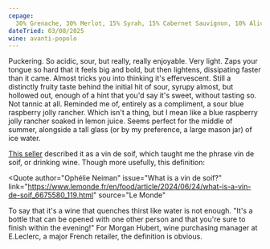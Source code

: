 ```yaml
---
cepage:
  30% Grenache, 30% Merlot, 15% Syrah, 15% Cabernet Sauvignon, 10% Alicante
dateTried: 03/08/2025
wine: avanti-popolo
---
```



Puckering. So acidic, sour, but really, really enjoyable. Very light. Zaps your
tongue so hard that it feels big and bold, but then lightens, dissipating faster
than it came. Almost tricks you into thinking it's effervescent. Still a
distinctly fruity taste behind the initial hit of sour, syrupy almost, but
hollowed out, enough of a hint that you'd say it's sweet, without tasting so.
Not tannic at all. Reminded me of, entirely as a compliment, a sour blue
raspberry jolly rancher. Which isn't a thing, but I mean like a blue raspberry
jolly rancher soaked in lemon juice. Seems perfect for the middle of summer,
alongside a tall glass (or by my preference, a large mason jar) of ice water.

[This seller](https://primalwine.com/products/le-temps-des-cerises-avanti-popolo)
described it as a vin de soif, which taught me the phrase vin de soif, or
drinking wine. Though more usefully, this definition:

<Quote
  author="Ophélie Neiman"
  issue="What is a vin de soif?"
  link="https://www.lemonde.fr/en/food/article/2024/06/24/what-is-a-vin-de-soif_6675580_119.html"
  source="Le Monde"
>
  To say that it's a wine that quenches thirst like water is not enough. "It's a
  bottle that can be opened with one other person and that you're sure to finish
  within the evening!" For Morgan Hubert, wine purchasing manager at E.Leclerc,
  a major French retailer, the definition is obvious.
</Quote>
